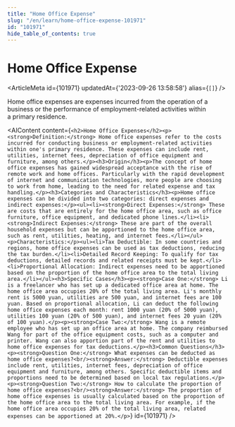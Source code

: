 ```yaml
---
title: "Home Office Expense"
slug: "/en/learn/home-office-expense-101971"
id: "101971"
hide_table_of_contents: true
---
```



# Home Office Expense

<ArticleMeta id={101971} updatedAt={'2023-09-26 13:58:58'} alias={`[]`} />
<div className='border-solid border-b border-t-0 my-4 border-[var(--ifm-color-gray-300)]' />

Home office expenses are expenses incurred from the operation of a business or the performance of employment-related activities within a primary residence.

<AIContent content={`<h2>Home Office Expenses</h2><p><strong>Definition:</strong> Home office expenses refer to the costs incurred for conducting business or employment-related activities within one's primary residence. These expenses can include rent, utilities, internet fees, depreciation of office equipment and furniture, among others.</p><h3>Origin</h3><p>The concept of home office expenses has gained widespread acceptance with the rise of remote work and home offices. Particularly with the rapid development of internet and communication technologies, more people are choosing to work from home, leading to the need for related expense and tax handling.</p><h3>Categories and Characteristics</h3><p>Home office expenses can be divided into two categories: direct expenses and indirect expenses:</p><ul><li><strong>Direct Expenses:</strong> These are costs that are entirely for the home office area, such as office furniture, office equipment, and dedicated phone lines.</li><li><strong>Indirect Expenses:</strong> These are part of the overall household expenses but can be apportioned to the home office area, such as rent, utilities, heating, and internet fees.</li></ul><p>Characteristics:</p><ul><li>Tax Deductible: In some countries and regions, home office expenses can be used as tax deductions, reducing the tax burden.</li><li>Detailed Record Keeping: To qualify for tax deductions, detailed records and related receipts must be kept.</li><li>Proportional Allocation: Indirect expenses need to be apportioned based on the proportion of the home office area to the total living area.</li></ul><h3>Specific Cases</h3><p><strong>Case One:</strong> Li is a freelancer who has set up a dedicated office area at home. The home office area occupies 20% of the total living area. Li's monthly rent is 5000 yuan, utilities are 500 yuan, and internet fees are 100 yuan. Based on proportional allocation, Li can deduct the following home office expenses each month: rent 1000 yuan (20% of 5000 yuan), utilities 100 yuan (20% of 500 yuan), and internet fees 20 yuan (20% of 100 yuan).</p><p><strong>Case Two:</strong> Wang is a remote employee who has set up an office area at home. The company reimbursed Wang for part of the office equipment costs, such as a computer and printer. Wang can also apportion part of the rent and utilities to home office expenses for tax deductions.</p><h3>Common Questions</h3><p><strong>Question One:</strong> What expenses can be deducted as home office expenses?<br/><strong>Answer:</strong> Deductible expenses include rent, utilities, internet fees, depreciation of office equipment and furniture, among others. Specific deductible items and proportions need to be determined based on local tax regulations.</p><p><strong>Question Two:</strong> How to calculate the proportion of home office expenses?<br/><strong>Answer:</strong> The proportion of home office expenses is usually calculated based on the proportion of the home office area to the total living area. For example, if the home office area occupies 20% of the total living area, related expenses can be apportioned at 20%.</p>`} id={101971} />
